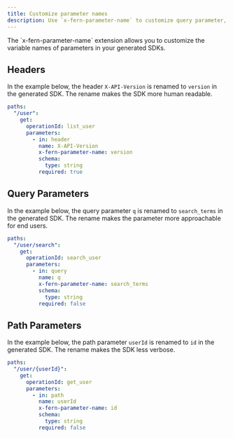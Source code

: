 ```yaml
---
title: Customize parameter names
description: Use `x-fern-parameter-name` to customize query parameter, header and path parameter naming.
---
```


<Note>
  The `x-fern-parameter-name` extension allows you to customize the variable names of parameters in your generated SDKs.
</Note>

## Headers

In the example below, the header `X-API-Version` is renamed to `version` in the
generated SDK. The rename makes the SDK more human readable.

```yaml {8}
paths:
  "/user":
    get:
      operationId: list_user
      parameters:
        - in: header
          name: X-API-Version
          x-fern-parameter-name: version
          schema:
            type: string
          required: true
```

## Query Parameters

In the example below, the query parameter `q` is renamed to `search_terms` in the
generated SDK. The rename makes the parameter more approachable for end users.

```yaml {8}
paths:
  "/user/search":
    get:
      operationId: search_user
      parameters:
        - in: query
          name: q
          x-fern-parameter-name: search_terms
          schema:
            type: string
          required: false
```

## Path Parameters

In the example below, the path parameter `userId` is renamed to `id` in the
generated SDK. The rename makes the SDK less verbose.

```yaml {8}
paths:
  "/user/{userId}":
    get:
      operationId: get_user
      parameters:
        - in: path
          name: userId
          x-fern-parameter-name: id
          schema:
            type: string
          required: false
```
